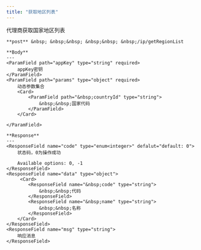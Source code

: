 ```yaml
---
title: "获取地区列表"
---
```


代理商获取国家地区列表

    **post** &nbsp; &nbsp;&nbsp; &nbsp;&nbsp; &nbsp;/ip/getRegionList

    **Body**
    ---
    <ParamField path="appKey" type="string" required>
        appKey密钥
    </ParamField>
    <ParamField path="params" type="object" required>
        动态参数集合
        <Card>
            <ParamField path="&nbsp;countryId" type="string">
                &nbsp;&nbsp;国家代码
            </ParamField>
        </Card>
        
    </ParamField>

    **Response**
    ---
    <ResponseField name="code" type="enum<integer>" defalut="default: 0">
        状态码，0为操作成功

        Available options: 0, -1
    </ResponseField>
    <ResponseField name="data" type="object">
         <Card>
            <ResponseField name="&nbsp;code" type="string">
                &nbsp;&nbsp;代码
            </ResponseField>
            <ResponseField name="&nbsp;name" type="string">
                &nbsp;&nbsp;名称
            </ResponseField>
        </Card>
    </ResponseField>
    <ResponseField name="msg" type="string">
        响应消息
    </ResponseField>